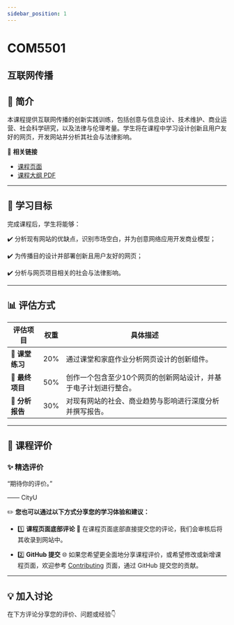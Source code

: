 ```yaml
---
sidebar_position: 1
---
```


# COM5501
## 互联网传播

## **📘 简介**
本课程提供互联网传播的创新实践训练，包括创意与信息设计、技术维护、商业运营、社会科学研究，以及法律与伦理考量。学生将在课程中学习设计创新且用户友好的网页，开发网站并分析其社会与法律影响。

🔗 **相关链接**
- [课程页面](https://www.cityu.edu.hk/catalogue/pg/202425/course/COM5501.htm)
- [课程大纲 PDF](https://www.cityu.edu.hk/catalogue/pg/202425/course/COM5501.pdf)

---

## **🎯 学习目标**

完成课程后，学生将能够：

✔️ 分析现有网站的优缺点，识别市场空白，并为创意网络应用开发商业模型；

✔️ 为传播目的设计并部署创新且用户友好的网页；

✔️ 分析与网页项目相关的社会与法律影响。

---

## **📊 评估方式**

| **评估项目**          | **权重** | **具体描述**                                                                                       |
|----------------------|---------|---------------------------------------------------------------------------------------------------|
| 📝 **课堂练习**        | 20%     | 通过课堂和家庭作业分析网页设计的创新组件。                                                           |
| 🎨 **最终项目**        | 50%     | 创作一个包含至少10个网页的创新网站设计，并基于电子计划进行整合。                                           |
| 📑 **分析报告**        | 30%     | 对现有网站的社会、商业趋势与影响进行深度分析并撰写报告。                                                |

---

## **💬 课程评价**

### ✨ **精选评价**
<div className={commentStyles.commentBox}>
    <p className={commentStyles.commentText}>
        “期待你的评价。”
    </p>
    <p className={commentStyles.commentAuthor}>—— CityU</p>
</div>

✏️ **您也可以通过以下方式分享您的学习体验和建议：**

- 1️⃣ **课程页面底部评论**
💬 在课程页面底部直接提交您的评论，我们会审核后将其收录到网站中。

- 2️⃣ **GitHub 提交**
🌐 如果您希望更全面地分享课程评价，或希望修改或新增课程页面，欢迎参考 [Contributing](https://penjc.github.io/CityU/contributing) 页面，通过 GitHub 提交您的贡献。

---

## **💡 加入讨论**

在下方评论分享您的评价、问题或经验👇
<Utterances />
